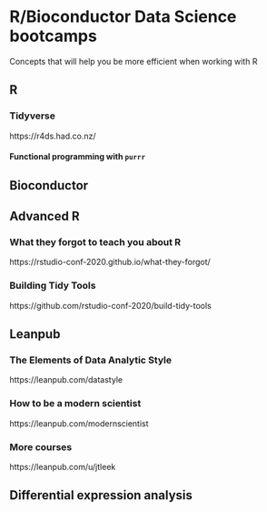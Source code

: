 # R/Bioconductor Data Science bootcamps

Concepts that will help you be more efficient when working with R

## R

### Tidyverse

https://r4ds.had.co.nz/ 

#### Functional programming with `purrr`

## Bioconductor

## Advanced R

### What they forgot to teach you about R

https://rstudio-conf-2020.github.io/what-they-forgot/

### Building Tidy Tools

https://github.com/rstudio-conf-2020/build-tidy-tools

## Leanpub

### The Elements of Data Analytic Style 

https://leanpub.com/datastyle 

### How to be a modern scientist

https://leanpub.com/modernscientist 

### More courses

https://leanpub.com/u/jtleek 

## Differential expression analysis

